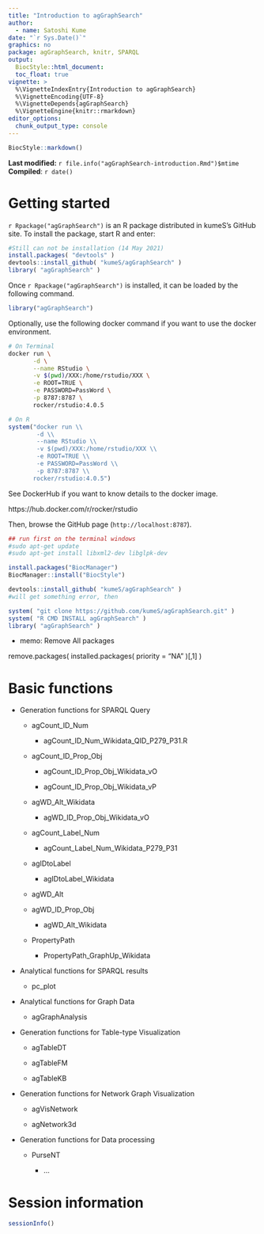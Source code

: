 ```yaml
---
title: "Introduction to agGraphSearch"
author:
  - name: Satoshi Kume
date: "`r Sys.Date()`"
graphics: no
package: agGraphSearch, knitr, SPARQL
output:
  BiocStyle::html_document:
  toc_float: true
vignette: >
  %\VignetteIndexEntry{Introduction to agGraphSearch}
  %\VignetteEncoding{UTF-8}
  %\VignetteDepends{agGraphSearch}
  %\VignetteEngine{knitr::rmarkdown}
editor_options: 
  chunk_output_type: console
---
```


```r
BiocStyle::markdown()
```

**Last modified:** `r file.info("agGraphSearch-introduction.Rmd")$mtime`<br />
**Compiled**: `r date()`

# Getting started

`r Rpackage("agGraphSearch")` is an R package distributed in kumeS's GitHub site.
To install the package, start R and enter:

```r
#Still can not be installation (14 May 2021)
install.packages( "devtools" )
devtools::install_github( "kumeS/agGraphSearch" )
library( "agGraphSearch" )
```

Once `r Rpackage("agGraphSearch")` is installed, it can be loaded by the following command.

```r
library("agGraphSearch")
```

Optionally, use the following docker command if you want to use the docker environment.

```sh
# On Terminal
docker run \
       -d \
       --name RStudio \
       -v $(pwd)/XXX:/home/rstudio/XXX \
       -e ROOT=TRUE \
       -e PASSWORD=PassWord \
       -p 8787:8787 \
       rocker/rstudio:4.0.5
```

```r
# On R
system("docker run \\
        -d \\
        --name RStudio \\
        -v $(pwd)/XXX:/home/rstudio/XXX \\
        -e ROOT=TRUE \\
        -e PASSWORD=PassWord \\
        -p 8787:8787 \\
       rocker/rstudio:4.0.5")
```

See DockerHub if you want to know details to the docker image.

https://hub.docker.com/r/rocker/rstudio

Then, browse the GitHub page (`http://localhost:8787`).

```r
## run first on the terminal windows
#sudo apt-get update
#sudo apt-get install libxml2-dev libglpk-dev

install.packages("BiocManager")
BiocManager::install("BiocStyle")

devtools::install_github( "kumeS/agGraphSearch" )
#will get something error, then

system( "git clone https://github.com/kumeS/agGraphSearch.git" )
system( "R CMD INSTALL agGraphSearch" )
library( "agGraphSearch" )

```

- memo: Remove All packages

remove.packages( installed.packages( priority = "NA" )[,1] )

# Basic functions

- Generation functions for SPARQL Query 

  - agCount_ID_Num

    - agCount_ID_Num_Wikidata_QID_P279_P31.R
    
  - agCount_ID_Prop_Obj

    - agCount_ID_Prop_Obj_Wikidata_vO
    
    - agCount_ID_Prop_Obj_Wikidata_vP
  
  - agWD_Alt_Wikidata
  
    - agWD_ID_Prop_Obj_Wikidata_vO

  - agCount_Label_Num

    - agCount_Label_Num_Wikidata_P279_P31
    
  - agIDtoLabel
  
    - agIDtoLabel_Wikidata

  - agWD_Alt

  - agWD_ID_Prop_Obj

    - agWD_Alt_Wikidata
    
  - PropertyPath
  
    - PropertyPath_GraphUp_Wikidata

- Analytical functions for SPARQL results

  - pc_plot

- Analytical functions for Graph Data 

    - agGraphAnalysis

- Generation functions for Table-type Visualization

  - agTableDT

  - agTableFM
  
  - agTableKB
  
- Generation functions for Network Graph Visualization

  - agVisNetwork

  - agNetwork3d
  
- Generation functions for Data processing

  - PurseNT
  
    - ...


# Session information {.unnumbered}
```r
sessionInfo()
```
